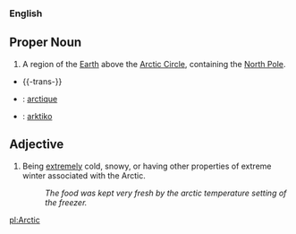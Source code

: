 ===English===
==Proper Noun==
# A region of the [[Earth]] above the [[Arctic Circle]], containing the [[North Pole]].

* {{-trans-}}

* {{fr}} : [[arctique]]
* {{io}} : [[arktiko]]

==Adjective==
# Being [[extremely]] cold, snowy, or having other properties of extreme winter associated with the Arctic.
#:''The food was kept very fresh by the arctic temperature setting of the freezer.''

[[pl:Arctic]]